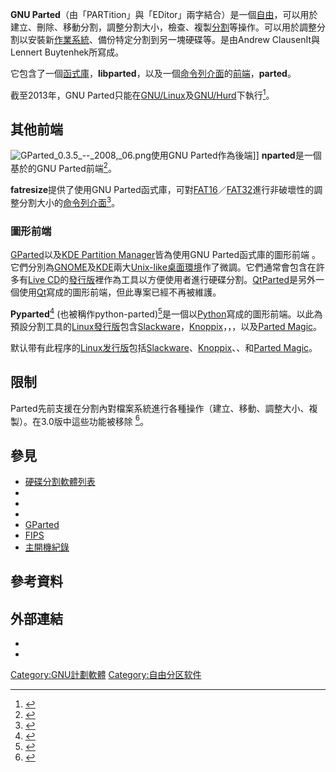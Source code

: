 {{NoteTA|G1=IT|G2=FL}}
{{Infobox Software
| name                   = GNU Parted
| logo                   =
| caption                =
| screenshot             =
| developer              = 多人
| latest release version = 3.5
| latest release date    = {{Release date and age|2022|04|18|df=yes}}
| operating system       = [[GNU/Linux|GNU/Linux]]、[[GNU/Hurd|GNU/Hurd]]
| genre                  = {{link-en|分割工具|Partition editor}}
| license                = [[GNU通用公共许可证|GNU通用公共许可证]] (版本3或更新)
| website                = {{URL|https://www.gnu.org/software/parted/}}
}}

'''GNU Parted'''（由「PARTition」與「EDitor」兩字結合）是一個[[自由軟體|自由]]{{link-en|分割工具|Partition editor}}，可以用於建立、刪除、移動分割，調整分割大小，檢查、複製[[硬碟分割|分割]]等操作。可以用於調整分割以安裝新[[作業系統|作業系統]]、備份特定分割到另一塊硬碟等。是由Andrew ClausenIt與Lennert Buytenhek所寫成。

它包含了一個[[函式庫|函式庫]]，'''libparted'''，以及一個[[命令列介面|命令列介面]]的[[前端和後端|前端]]，'''parted'''。

截至2013年，GNU Parted只能在[[GNU/Linux|GNU/Linux]]及[[GNU/Hurd|GNU/Hurd]]下執行<ref>{{Cite web |url=http://www.gnu.org/software/parted/manual/parted.html#Supported-Platforms |title=GNU Parted supported platforms |accessdate=2013-08-07 |archive-date=2021-01-14 |archive-url=https://web.archive.org/web/20210114152907/http://www.gnu.org/software/parted/manual/parted.html#Supported-Platforms |dead-url=no }}</ref>。

== 其他前端==
[[Image:GParted_0.3.5_--_2008,_06.png|thumb]]使用GNU Parted作為後端]]
'''nparted'''是一個基於{{link-en|newt|Newt (programming library)}}的GNU Parted前端<ref>{{Cite web |url=http://packages.qa.debian.org/n/nparted.html |title=Overview of nparted source package<!-- Bot generated title --> |accessdate=2013-08-07 |archive-date=2016-04-23 |archive-url=https://web.archive.org/web/20160423214742/https://packages.qa.debian.org/n/nparted.html |dead-url=no }}</ref>。

'''fatresize'''提供了使用GNU Parted函式庫，可對[[FAT16|FAT16]]／[[FAT32|FAT32]]進行非破壞性的調整分割大小的[[命令列介面|命令列介面]]<ref>{{Cite web |url=http://sourceforge.net/projects/fatresize/ |title=SourceForge.net: fatresize<!-- Bot generated title --> |accessdate=2013-08-07 |archive-date=2016-04-21 |archive-url=https://web.archive.org/web/20160421213436/https://sourceforge.net/projects/fatresize/ |dead-url=no }}</ref>。

===圖形前端===
[[GParted|GParted]]以及[[KDE_Partition_Manager|KDE Partition Manager]]皆為使用GNU Parted函式庫的圖形前端 。它們分別為[[GNOME|GNOME]]及[[KDE|KDE]]兩大[[Unix-like|Unix-like]][[桌面環境|桌面環境]]作了微調。它們通常會包含在許多有[[Live_CD|Live CD]]的[[Linux發行版|發行版]]裡作為工具以方便使用者進行硬碟分割。[[QtParted|QtParted]]是另外一個使用[[Qt|Qt]]寫成的圖形前端，但此專案已經不再被維護。

'''Pyparted'''<ref>{{Cite web |url=http://dcantrel.fedorapeople.org/pyparted/ |title=Fedora People<!-- Bot generated title --> |accessdate=2013-08-07 |archive-date=2007-12-15 |archive-url=https://web.archive.org/web/20071215171954/http://dcantrel.fedorapeople.org/pyparted/ |dead-url=yes }}</ref> (也被稱作python-parted)<ref>{{Cite web |url=http://packages.ubuntu.com/dapper/python-parted |title=Ubuntu - Details of package python-parted in dapper<!-- Bot generated title --> |accessdate=2013-08-07 |archive-date=2009-11-03 |archive-url=https://web.archive.org/web/20091103105320/http://packages.ubuntu.com/dapper/python-parted |dead-url=no }}</ref>是一個以[[Python|Python]]寫成的圖形前端。以此為預設分割工具的[[Linux發行版|Linux發行版]]包含[[Slackware|Slackware]]，[[Knoppix|Knoppix]]，{{link-en|aptosid|aptosid}}，{{link-en|SystemRescueCD|SystemRescueCD}}，以及[[Parted_Magic|Parted Magic]]。

默认带有此程序的[[Linux发行版|Linux发行版]]包括[[Slackware|Slackware]]、[[Knoppix|Knoppix]]、{{link-en|sidux|sidux}}、{{link-en|SystemRescueCD|SystemRescueCD}}和[http://www.partedmagic.com/ Parted Magic]{{Webarchive|url=http://webarchive.loc.gov/all/20121217210402/http://partedmagic.com/ |date=2012-12-17 }}。

==限制==
Parted先前支援在分割內對檔案系統進行各種操作（建立、移動、調整大小、複製）。在3.0版中這些功能被移除
<ref>{{Cite web |url=http://savannah.gnu.org/forum/forum.php?forum_id=6837 |title=parted 3.0 release notes |accessdate=2013-08-07 |archive-date=2016-03-03 |archive-url=https://web.archive.org/web/20160303221624/http://savannah.gnu.org/forum/forum.php?forum_id=6837 |dead-url=no }}</ref>。

==參見==
{{Portal|自由軟體}}
*[[硬碟分割軟體列表|硬碟分割軟體列表]]
*{{link-en|fdisk|fdisk}}
*{{link-en|cfdisk|cfdisk}}
*{{link-en|gpart|gpart}}
*[[GParted|GParted]]
*[[FIPS|FIPS]]
*[[主開機紀錄|主開機紀錄]]

==參考資料==
{{Reflist}}

==外部連結==
*{{Official website|http://www.gnu.org/software/parted/}}
*{{man|8|parted}}

{{GNU}}
{{FLOSS}}

{{DEFAULTSORT:Gnu Parted}}
[[Category:GNU計劃軟體|Category:GNU計劃軟體]]
[[Category:自由分区软件|Category:自由分区软件]]
